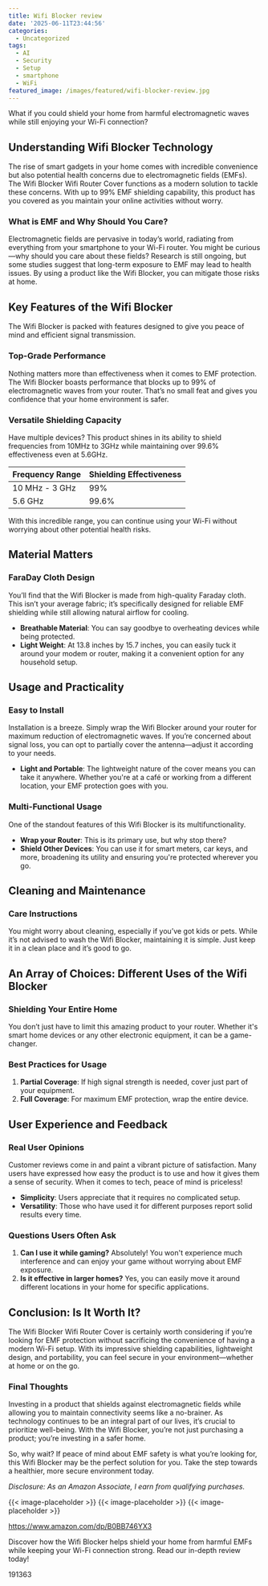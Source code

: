 ```yaml
---
title: Wifi Blocker review
date: '2025-06-11T23:44:56'
categories:
  - Uncategorized
tags:
  - AI
  - Security
  - Setup
  - smartphone
  - WiFi
featured_image: /images/featured/wifi-blocker-review.jpg
---
```


<p>What if you could shield your home from harmful electromagnetic waves while still enjoying your Wi-Fi connection?</p> <p><a rel="nofollow" target="_blank" title="Wifi Blocker Wifi Router Cover Smart Meter Cover eMf Shield faraDay Bag Router faraDay Box eMf Blocker eMf Protection 5G Card Holder" href="https://www.amazon.com/dp/B0BB746YX3?tag=8118903-20" style='text-decoration: none; box-shadow: none;'></a></p> <p><a rel="nofollow" target="_blank" title="Find your new Wifi Blocker Wifi Router Cover Smart Meter Cover eMf Shield faraDay Bag Router faraDay Box eMf Blocker eMf Protection 5G Card Holder on this page." href="https://www.amazon.com/dp/B0BB746YX3?tag=8118903-20" style='text-decoration: none; box-shadow: none;'></a></p> <h2>Understanding Wifi Blocker Technology</h2> <p>The rise of smart gadgets in your home comes with incredible convenience but also potential health concerns due to electromagnetic fields (EMFs). The Wifi Blocker Wifi Router Cover functions as a modern solution to tackle these concerns. With up to 99% EMF shielding capability, this product has you covered as you maintain your online activities without worry.</p> <h3>What is EMF and Why Should You Care?</h3> <p>Electromagnetic fields are pervasive in today’s world, radiating from everything from your smartphone to your Wi-Fi router. You might be curious—why should you care about these fields? Research is still ongoing, but some studies suggest that long-term exposure to EMF may lead to health issues. By using a product like the Wifi Blocker, you can mitigate those risks at home.</p> <h2>Key Features of the Wifi Blocker</h2> <p>The Wifi Blocker is packed with features designed to give you peace of mind and efficient signal transmission.</p> <h3>Top-Grade Performance</h3> <p>Nothing matters more than effectiveness when it comes to EMF protection. The Wifi Blocker boasts performance that blocks up to 99% of electromagnetic waves from your router. That’s no small feat and gives you confidence that your home environment is safer.</p> <h3>Versatile Shielding Capacity</h3> <p>Have multiple devices? This product shines in its ability to shield frequencies from 10MHz to 3GHz while maintaining over 99.6% effectiveness even at 5.6GHz.</p> <table> <thead> <tr> <th>Frequency Range</th> <th>Shielding Effectiveness</th> </tr> </thead> <tbody> <tr> <td>10 MHz - 3 GHz</td> <td>99%</td> </tr> <tr> <td>5.6 GHz</td> <td>99.6%</td> </tr> </tbody> </table> <p>With this incredible range, you can continue using your Wi-Fi without worrying about other potential health risks.</p> <p><a rel="nofollow" target="_blank" title="Wifi Blocker Wifi Router Cover Smart Meter Cover eMf Shield faraDay Bag Router faraDay Box eMf Blocker eMf Protection 5G Card Holder" href="https://www.amazon.com/dp/B0BB746YX3?tag=8118903-20" style='text-decoration: none; box-shadow: none;'></a></p> <p><a rel="nofollow" target="_blank" title="Learn more about the Wifi Blocker Wifi Router Cover Smart Meter Cover eMf Shield faraDay Bag Router faraDay Box eMf Blocker eMf Protection 5G Card Holder here." href="https://www.amazon.com/dp/B0BB746YX3?tag=8118903-20" style='text-decoration: none; box-shadow: none;'></a></p> </p><p></p><p></p><p></p><p></p><p></p><p><h2>Material Matters</h2> <h3>FaraDay Cloth Design</h3> <p>You’ll find that the Wifi Blocker is made from high-quality Faraday cloth. This isn’t your average fabric; it’s specifically designed for reliable EMF shielding while still allowing natural airflow for cooling.</p> <ul> <li> <strong>Breathable Material</strong>: You can say goodbye to overheating devices while being protected.</li> <li> <strong>Light Weight</strong>: At 13.8 inches by 15.7 inches, you can easily tuck it around your modem or router, making it a convenient option for any household setup.</li> </ul> <h2>Usage and Practicality</h2> <h3>Easy to Install</h3> <p>Installation is a breeze. Simply wrap the Wifi Blocker around your router for maximum reduction of electromagnetic waves. If you’re concerned about signal loss, you can opt to partially cover the antenna—adjust it according to your needs.</p> <ul> <li> <strong>Light and Portable</strong>: The lightweight nature of the cover means you can take it anywhere. Whether you're at a café or working from a different location, your EMF protection goes with you.</li> </ul> <h3>Multi-Functional Usage</h3> <p>One of the standout features of this Wifi Blocker is its multifunctionality.</p> <ul> <li> <strong>Wrap your Router</strong>: This is its primary use, but why stop there?</li> <li> <strong>Shield Other Devices</strong>: You can use it for smart meters, car keys, and more, broadening its utility and ensuring you're protected wherever you go.</li> </ul> <p><a rel="nofollow" target="_blank" title="Wifi Blocker Wifi Router Cover Smart Meter Cover eMf Shield faraDay Bag Router faraDay Box eMf Blocker eMf Protection 5G Card Holder" href="https://www.amazon.com/dp/B0BB746YX3?tag=8118903-20" style='text-decoration: none; box-shadow: none;'></a></p> <h2>Cleaning and Maintenance</h2> <h3>Care Instructions</h3> <p>You might worry about cleaning, especially if you’ve got kids or pets. While it’s not advised to wash the Wifi Blocker, maintaining it is simple. Just keep it in a clean place and it’s good to go.</p> <h2>An Array of Choices: Different Uses of the Wifi Blocker</h2> <h3>Shielding Your Entire Home</h3> <p>You don’t just have to limit this amazing product to your router. Whether it's smart home devices or any other electronic equipment, it can be a game-changer.</p> <h3>Best Practices for Usage</h3> <ol> <li> <strong>Partial Coverage</strong>: If high signal strength is needed, cover just part of your equipment.</li> <li> <strong>Full Coverage</strong>: For maximum EMF protection, wrap the entire device.</li> </ol> <p><a rel="nofollow" target="_blank" title="Wifi Blocker Wifi Router Cover Smart Meter Cover eMf Shield faraDay Bag Router faraDay Box eMf Blocker eMf Protection 5G Card Holder" href="https://www.amazon.com/dp/B0BB746YX3?tag=8118903-20" style='text-decoration: none; box-shadow: none;'></a></p> <h2>User Experience and Feedback</h2> <h3>Real User Opinions</h3> <p>Customer reviews come in and paint a vibrant picture of satisfaction. Many users have expressed how easy the product is to use and how it gives them a sense of security. When it comes to tech, peace of mind is priceless!</p> <ul> <li> <strong>Simplicity</strong>: Users appreciate that it requires no complicated setup.</li> <li> <strong>Versatility</strong>: Those who have used it for different purposes report solid results every time.</li> </ul> <h3>Questions Users Often Ask</h3> <ol> <li> <strong>Can I use it while gaming?</strong> Absolutely! You won't experience much interference and can enjoy your game without worrying about EMF exposure.</li> <li> <strong>Is it effective in larger homes?</strong> Yes, you can easily move it around different locations in your home for specific applications.</li> </ol> <h2>Conclusion: Is It Worth It?</h2> <p>The Wifi Blocker Wifi Router Cover is certainly worth considering if you’re looking for EMF protection without sacrificing the convenience of having a modern Wi-Fi setup. With its impressive shielding capabilities, lightweight design, and portability, you can feel secure in your environment—whether at home or on the go.</p> <h3>Final Thoughts</h3> <p>Investing in a product that shields against electromagnetic fields while allowing you to maintain connectivity seems like a no-brainer. As technology continues to be an integral part of our lives, it’s crucial to prioritize well-being. With the Wifi Blocker, you’re not just purchasing a product; you’re investing in a safer home.</p> <p>So, why wait? If peace of mind about EMF safety is what you’re looking for, this Wifi Blocker may be the perfect solution for you. Take the step towards a healthier, more secure environment today.</p> <p><a rel="nofollow" target="_blank" title="Discover more about the Wifi Blocker Wifi Router Cover Smart Meter Cover eMf Shield faraDay Bag Router faraDay Box eMf Blocker eMf Protection 5G Card Holder." href="https://www.amazon.com/dp/B0BB746YX3?tag=8118903-20" style='text-decoration: none; box-shadow: none;'></a></p> <p><i>Disclosure: As an Amazon Associate, I earn from qualifying purchases.</i></p>
{{< image-placeholder >}}
{{< image-placeholder >}}
{{< image-placeholder >}}




https://www.amazon.com/dp/B0BB746YX3

Discover how the Wifi Blocker helps shield your home from harmful EMFs while keeping your Wi-Fi connection strong. Read our in-depth review today!

191363
